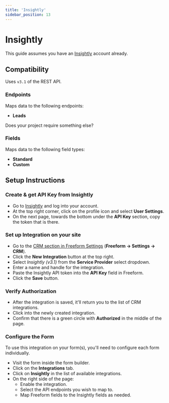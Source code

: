 ```yaml
---
title: 'Insightly'
sidebar_position: 13
---
```



# Insightly<Badge type="pro" text="Pro" />

This guide assumes you have an [Insightly](https://www.insightly.com/) account already.

## Compatibility

Uses `v3.1` of the REST API.

### Endpoints

Maps data to the following endpoints:

- **Leads**

Does your project require something else? &nbsp; <PrimaryButtonWithLink to='/support/' label='Contact Us' />

### Fields

Maps data to the following field types:

- **Standard**
- **Custom**

## Setup Instructions

<VerticalStepWrapper>
<StepMarkdown>

### Create & get API Key from Insightly

- Go to [Insightly](https://www.insightly.com/) and log into your account.
- At the top right corner, click on the profile icon and select **User Settings**.
- On the next page, towards the bottom under the **API Key** section, copy the token that is there.

</StepMarkdown>
<StepMarkdown>

### Set up Integration on your site

- Go to the [CRM section in Freeform Settings](../configuration/settings.mdx#crm) (**Freeform → Settings → CRM**).
- Click the **New Integration** button at the top right.
- Select _Insightly (v3.1)_ from the **Service Provider** select dropdown.
- Enter a name and handle for the integration.
- Paste the Insightly API token into the **API Key** field in Freeform.
- Click the **Save** button.

</StepMarkdown>
<StepMarkdown>

### Verify Authorization

- After the integration is saved, it'll return you to the list of CRM integrations.
- Click into the newly created integration.
- Confirm that there is a green circle with **Authorized** in the middle of the page.

</StepMarkdown>
<StepMarkdown>

### Configure the Form

To use this integration on your form(s), you'll need to configure each form individually.

- Visit the form inside the form builder.
- Click on the **Integrations** tab.
- Click on **Insightly** in the list of available integrations.
- On the right side of the page:
  - Enable the integration.
  - Select the API endpoints you wish to map to.
  - Map Freeform fields to the Insightly fields as needed.

</StepMarkdown>
</VerticalStepWrapper>
